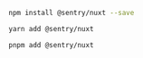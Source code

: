 ```bash {tabTitle:npm}
npm install @sentry/nuxt --save
```

```bash {tabTitle:yarn}
yarn add @sentry/nuxt
```

```bash {tabTitle:pnpm}
pnpm add @sentry/nuxt
```
